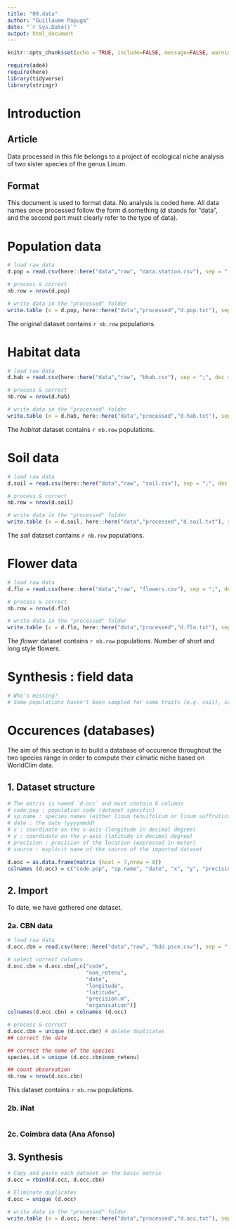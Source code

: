```yaml
---
title: "00.data"
author: "Guillaume Papuga"
date: "`r Sys.Date()`"
output: html_document
---
```


```r
knitr::opts_chunk$set(echo = TRUE, include=FALSE, message=FALSE, warning=FALSE)
```

```r
require(ade4)
require(here)
library(tidyverse)
library(stringr)
```

# Introduction
## Article
Data processed in this file belongs to a project of ecological niche analysis of two sister species of the genus Linum. 

## Format
This document is used to format data. No analysis is coded here.
All data names once processed follow the form d.something (d stands for "data", and the second part must clearly refer to the type of data).

# Population data
```r
# load raw data
d.pop = read.csv(here::here("data","raw", "data.station.csv"), sep = ";", dec = ",")

# process & correct
nb.row = nrow(d.pop)

# write data in the "processed" folder
write.table (x = d.pop, here::here("data","processed","d.pop.txt"), sep = ";", dec = ".")
```

The original dataset contains `r nb.row` populations.

# Habitat data
```r
# load raw data
d.hab = read.csv(here::here("data","raw", "bhab.csv"), sep = ";", dec = ",")

# process & correct
nb.row = nrow(d.hab)

# write data in the "processed" folder
write.table (x = d.hab, here::here("data","processed","d.hab.txt"), sep = ";", dec = ".")
```

The *habitat* dataset contains `r nb.row` populations.

# Soil data
```r
# load raw data
d.soil = read.csv(here::here("data","raw", "soil.csv"), sep = ";", dec = ",")

# process & correct
nb.row = nrow(d.soil)

# write data in the "processed" folder
write.table (x = d.soil, here::here("data","processed","d.soil.txt"), sep = ";", dec = ".")
```

The *soil* dataset contains `r nb.row` populations.

# Flower data
```r
# load raw data
d.flo = read.csv(here::here("data","raw", "flowers.csv"), sep = ";", dec = ",")

# process & correct
nb.row = nrow(d.flo)

# write data in the "processed" folder
write.table (x = d.flo, here::here("data","processed","d.flo.txt"), sep = ";", dec = ".")
```

The *flower* dataset contains `r nb.row` populations. Number of short and long style flowers.

# Synthesis : field data
```r
# Who's missing? 
# Some populations haven't been sampled for some traits (e.g. soil), so we need to know which one

```


# Occurences (databases)
The aim of this section is to build a database of occurence throughout the two species range in order to compute their climatic niche based on WorldClim data. 

## 1. Dataset structure
```r
# The matrix is named `d.occ` and must contain 6 columns
# code.pop : population code (dataset specific)
# sp.name : species names (either linum tenuifolium or linum suffruticosum)
# date : the date (yyyymmdd)
# x : coordinate on the x-axis (longitude in decimal degree)
# y : coordinate on the y-axis (latitude in decimal degree)
# precision : precision of the location (expressed in meter)
# source : explicit name of the source of the imported dataset

d.occ = as.data.frame(matrix (ncol = 7,nrow = 0))
colnames (d.occ) = c("code.pop", "sp.name", "date", "x", "y", "precision", "source")
```

## 2. Import
To date, we have gathered one dataset.

### 2a. CBN data
```r
# load raw data
d.occ.cbn = read.csv(here::here("data","raw", "bdd.psce.csv"), sep = ";", dec = ",")

# select correct columns
d.occ.cbn = d.occ.cbn[,c("code", 
                         "nom_retenu", 
                         "date", 
                         "longitude", 
                         "latitude", 
                         "precision.m", 
                         "organisation")]
colnames(d.occ.cbn) = colnames (d.occ)

# process & correct
d.occ.cbn = unique (d.occ.cbn) # delete duplicates
## correct the date

## correct the name of the species
species.id = unique (d.occ.cbn$nom_retenu)

## count observation
nb.row = nrow(d.occ.cbn)
```

This dataset contains `r nb.row` populations.

### 2b. iNat
```r

```

### 2c. Coimbra data (Ana Afonso)

## 3. Synthesis
```r
# Copy and paste each dataset on the basic matrix
d.occ = rbind(d.occ, d.occ.cbn)

# Eliminate duplicates
d.occ = unique (d.occ)

# write data in the "processed" folder
write.table (x = d.occ, here::here("data","processed","d.occ.txt"), sep = ";", dec = ".")
```





